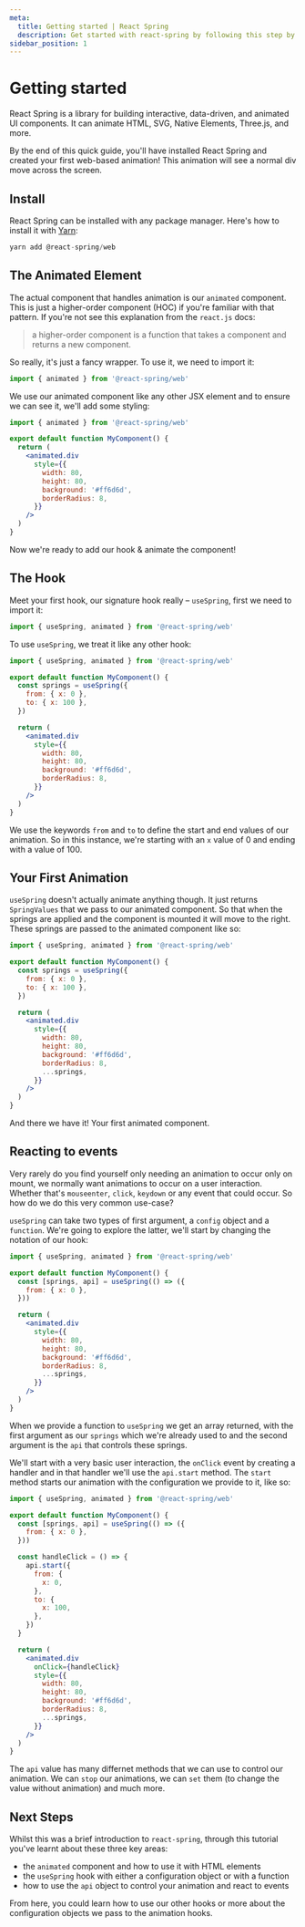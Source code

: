 ```yaml
---
meta:
  title: Getting started | React Spring
  description: Get started with react-spring by following this step by step guide to get up and running.
sidebar_position: 1
---
```


# Getting started

React Spring is a library for building interactive, data-driven, and animated UI components. It can animate HTML, SVG, Native Elements, Three.js, and more.

By the end of this quick guide, you'll have installed React Spring and created your first web-based animation! This animation will see a normal div move across the screen.

## Install

React Spring can be installed with any package manager. Here's how to install it with [Yarn](https://yarnpkg.com/en/):

```jsx copy="yarn add @react-spring/web"
yarn add @react-spring/web
```

## The Animated Element

The actual component that handles animation is our `animated` component. This is just a higher-order
component (HOC) if you're familiar with that pattern. If you're not see this explanation from the
`react.js` docs:

> a higher-order component is a function that takes a component and returns a new component.

So really, it's just a fancy wrapper. To use it, we need to import it:

```jsx copy="import { animated } from '@react-spring/web'"
import { animated } from '@react-spring/web'
```

We use our animated component like any other JSX element and to ensure we can see it, we'll add some styling:

```jsx defaultOpen=true line=5
import { animated } from '@react-spring/web'

export default function MyComponent() {
  return (
    <animated.div
      style={{
        width: 80,
        height: 80,
        background: '#ff6d6d',
        borderRadius: 8,
      }}
    />
  )
}
```

Now we're ready to add our hook & animate the component!

## The Hook

Meet your first hook, our signature hook really – `useSpring`, first we need to import it:

```jsx copy="import { useSpring, animated } from '@react-spring/web'"
import { useSpring, animated } from '@react-spring/web'
```

To use `useSpring`, we treat it like any other hook:

```jsx line=4-8
import { useSpring, animated } from '@react-spring/web'

export default function MyComponent() {
  const springs = useSpring({
    from: { x: 0 },
    to: { x: 100 },
  })

  return (
    <animated.div
      style={{
        width: 80,
        height: 80,
        background: '#ff6d6d',
        borderRadius: 8,
      }}
    />
  )
}
```

We use the keywords `from` and `to` to define the start and end values of our animation.
So in this instance, we're starting with an `x` value of 0 and ending with a value of 100.

## Your First Animation

`useSpring` doesn't actually animate anything though. It just returns `SpringValues` that we pass to
our animated component. So that when the springs are applied and the component is mounted it will
move to the right. These springs are passed to the animated component like so:

```jsx live=true defaultOpen=true line=10
import { useSpring, animated } from '@react-spring/web'

export default function MyComponent() {
  const springs = useSpring({
    from: { x: 0 },
    to: { x: 100 },
  })

  return (
    <animated.div
      style={{
        width: 80,
        height: 80,
        background: '#ff6d6d',
        borderRadius: 8,
        ...springs,
      }}
    />
  )
}
```

And there we have it! Your first animated component.

## Reacting to events

Very rarely do you find yourself only needing an animation to occur only on mount,
we normally want animations to occur on a user interaction. Whether that's
`mouseenter`, `click`, `keydown` or any event that could occur. So how do we do
this very common use-case?

`useSpring` can take two types of first argument, a `config` object and a `function`.
We're going to explore the latter, we'll start by changing the notation of our hook:

```jsx line=4-6
import { useSpring, animated } from '@react-spring/web'

export default function MyComponent() {
  const [springs, api] = useSpring(() => ({
    from: { x: 0 },
  }))

  return (
    <animated.div
      style={{
        width: 80,
        height: 80,
        background: '#ff6d6d',
        borderRadius: 8,
        ...springs,
      }}
    />
  )
}
```

When we provide a function to `useSpring` we get an array returned, with the first
argument as our `springs` which we're already used to and the second argument is the
`api` that controls these springs.

We'll start with a very basic user interaction, the `onClick` event by creating a
handler and in that handler we'll use the `api.start` method. The `start` method starts
our animation with the configuration we provide to it, like so:

```jsx live=true defaultOpen=true line=8-18
import { useSpring, animated } from '@react-spring/web'

export default function MyComponent() {
  const [springs, api] = useSpring(() => ({
    from: { x: 0 },
  }))

  const handleClick = () => {
    api.start({
      from: {
        x: 0,
      },
      to: {
        x: 100,
      },
    })
  }

  return (
    <animated.div
      onClick={handleClick}
      style={{
        width: 80,
        height: 80,
        background: '#ff6d6d',
        borderRadius: 8,
        ...springs,
      }}
    />
  )
}
```

The `api` value has many differnet methods that we can use to control our animation.
We can `stop` our animations, we can `set` them (to change the value without animation)
and much more.

## Next Steps

Whilst this was a brief introduction to `react-spring`, through this tutorial you've
learnt about these three key areas:

- the `animated` component and how to use it with HTML elements
- the `useSpring` hook with either a configuration object or with a function
- how to use the `api` object to control your animation and react to events

From here, you could learn how to use our other hooks or more about the configuration
objects we pass to the animation hooks.
